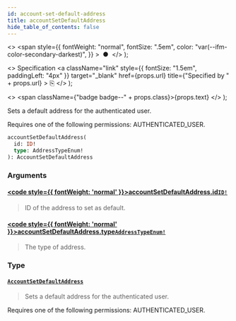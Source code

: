 ```yaml
---
id: account-set-default-address
title: accountSetDefaultAddress
hide_table_of_contents: false
---
```


  <>
    <span
      style={{
        fontWeight: "normal",
        fontSize: ".5em",
        color: "var(--ifm-color-secondary-darkest)",
      }}
    >
      &nbsp;●&nbsp;
    </span>
  </>
);

  <>
    Specification
    <a
      className="link"
      style={{ fontSize: "1.5em", paddingLeft: "4px" }}
      target="\_blank"
      href={props.url}
      title={"Specified by " + props.url}
    >
      ⎘
    </a>
  </>
);

  <>
    <span className={"badge badge--" + props.class}>{props.text}</span>
  </>
);

Sets a default address for the authenticated user.

Requires one of the following permissions: AUTHENTICATED_USER.

```graphql
accountSetDefaultAddress(
  id: ID!
  type: AddressTypeEnum!
): AccountSetDefaultAddress
```

### Arguments

#### [<code style={{ fontWeight: 'normal' }}>accountSetDefaultAddress.<b>id</b></code>](#)<Bullet />[`ID!`](../../../storefront/miscellaneous/scalars/id) <Badge class="secondary" text="non-null"/> <Badge class="secondary" text="scalar"/>

> ID of the address to set as default.

#### [<code style={{ fontWeight: 'normal' }}>accountSetDefaultAddress.<b>type</b></code>](#)<Bullet />[`AddressTypeEnum!`](../../../storefront/miscellaneous/enums/address-type-enum) <Badge class="secondary" text="non-null"/> <Badge class="secondary" text="enum"/>

> The type of address.

### Type

#### [`AccountSetDefaultAddress`](../../../storefront/users/objects/account-set-default-address) <Badge class="secondary" text="object"/>

> Sets a default address for the authenticated user.

Requires one of the following permissions: AUTHENTICATED_USER.

>
